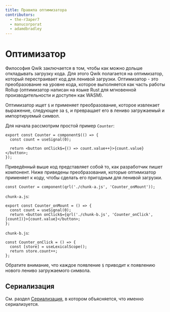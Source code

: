 ```yaml
---
title: Правила оптимизатора
contributors:
  - the-r3aper7
  - manucorporat
  - adamdbradley
---
```


# Оптимизатор

Философия Qwik заключается в том, чтобы как можно дольше откладывать загрузку кода. Для этого Qwik полагается на оптимизатор, который перестраивает код для ленивой загрузки. Оптимизатор - это преобразование на уровне кода, которое выполняется как часть работы Rollup (оптимизатор написан на языке Rust для мгновенной производительности и доступен как WASM).

Оптимизатор ищет `$` и применяет преобразование, которое извлекает выражение, следующее за `$`, и превращает его в лениво загружаемый и импортируемый символ.

Для начала рассмотрим простой пример `Counter`:

```tsx
export const Counter = component$(() => {
  const count = useSignal(0);

  return <button onClick$={() => count.value++}>{count.value}</button>;
});
```

Приведённый выше код представляет собой то, как разработчик пишет компонент. Ниже приведены преобразования, которые оптимизатор применяет к коду, чтобы сделать его пригодным для ленивой загрузки.

```tsx
const Counter = component(qrl('./chunk-a.js', 'Counter_onMount'));
```

`chunk-a.js`:

```tsx
export const Counter_onMount = () => {
  const count = useSignal(0);
  return <button onClick$={qrl('./chunk-b.js', 'Counter_onClick', [count])}>{count.value}</button>;
};
```

`chunk-b.js`:

```tsx
const Counter_onClick = () => {
  const [store] = useLexicalScope();
  return store.count++;
};
```

Обратите внимание, что каждое появление `$` приводит к появлению нового лениво загружаемого символа.

## Сериализация

См. раздел [Сериализация](../../concepts/resumable/index.mdx#состояние-приложения), в котором объясняется, что именно сериализуется.
